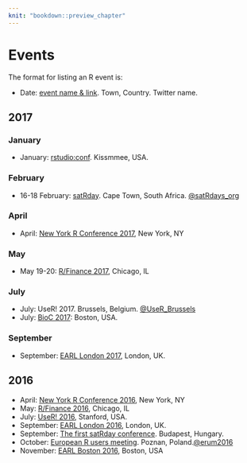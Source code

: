 ```yaml
---
knit: "bookdown::preview_chapter"
---
```


# Events

The format for listing an R event is:

  * Date: [event name & link](http://www.example.com). Town, Country. Twitter name.

## 2017 {-}

### January

  * January: [rstudio:conf](https://www.rstudio.com/conference/). Kissmmee, USA.

### February

  * 16-18 February: [satRday](http://satrdays.org/capetown2017/). Cape Town, South Africa. [\@satRdays_org](https://twitter.com/satRdays_org)

### April

  * April: [New York R Conference 2017](http://www.rstats.nyc), New York, NY
  
### May

  * May 19-20: [R/Finance 2017](http://www.rinfinance.com), Chicago, IL

### July

  * July: UseR! 2017. Brussels, Belgium. [\@UseR_Brussels](https://twitter.com/UseR_Brussels)
  * July: [BioC 2017](https://www.bioconductor.org/help/course-materials/2017/BioC2017/): Boston, USA.  
  
### September

  * September: [EARL London 2017](https://earlconf.com/london/), London, UK.

## 2016 {-}

  * April: [New York R Conference 2016](http://www.rstats.nyc), New York, NY
  * May: [R/Finance 2016](http://www.rinfinance.com), Chicago, IL
  * July: [UseR! 2016](http://user2016.org/), Stanford, USA.
  * September: [EARL London 2016](https://earlconf.com/london/), London, UK.
  * September: [The first satRday conference](http://budapest.satrdays.org). Budapest, Hungary.
  * October: [European R users meeting](http://erum.ue.poznan.pl/). Poznan, Poland.[\@erum2016](https://twitter.com/erum2016)
  * November: [EARL Boston 2016](https://earlconf.com/boston/), Boston, USA
